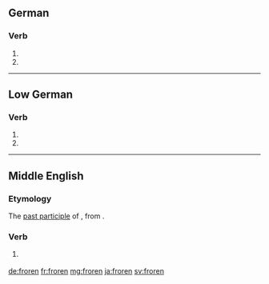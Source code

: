 ==German==

===Verb===
{{head|de|verb form}}

# {{de-verb form of|frieren|1|p|v}}
# {{de-verb form of|frieren|3|p|v}}

----

==Low German==

===Verb===
{{head|nds|verb form}}

# {{form of|Past participle|freren|lang=nds}}
# {{form of|Past participle|fresen|lang=nds}}

----

==Middle English==

===Etymology===
The [[past participle]] of {{m|enm|fresen||to freeze}}, from {{etyl|ang|enm}} {{m|ang|frēosan}}.

===Verb===
{{head|enm|past participle}}

# {{past participle of|fresen|lang=enm}} {{gloss|frozen}}

[[de:froren]]
[[fr:froren]]
[[mg:froren]]
[[ja:froren]]
[[sv:froren]]